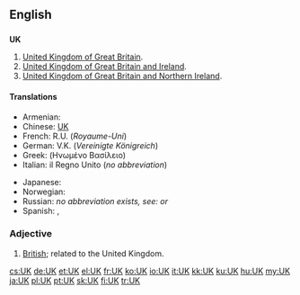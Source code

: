 {{also|.uk|uK|ük}}
==English==

==={{initialism}}===
'''UK'''

# [[United Kingdom of Great Britain]].
# [[United Kingdom of Great Britain and Ireland]].
# [[United Kingdom of Great Britain and Northern Ireland]].

====Translations====
{{trans-top|United Kingdom of Great Britain}}
{{trans-mid}}
{{trans-bottom}}
{{trans-top|United Kingdom of Great Britain and Ireland}}
{{trans-mid}}
{{trans-bottom}}
{{trans-top|United Kingdom of Great Britain and Northern Ireland}}
* Armenian: {{t|hy|ՄԹ|tr=MTʿ|sc=Armn}}
* Chinese: [[UK]]
* French: R.U. (''Royaume-Uni'') {{m}}
* German: V.K. (''Vereinigte Königreich'') {{n}}
* Greek: {{t|el|ΗΒ|n}} (Ηνωμένο Βασίλειο)
* Italian: il Regno Unito {{m}} (''no abbreviation'')
{{trans-mid}}
* Japanese: {{t+|ja|UK}}
* Norwegian: {{t+|no|Storbritannia}}
* Russian: ''no abbreviation exists, see:'' {{t-|ru|Соединённое Королевство}} ''or''  {{t+|ru|Великобритания}}
* Spanish: {{t|es|R.U.|m}}, {{qualifier|written out}} {{t|es|Reino Unido|m}}
{{trans-bottom}}

===Adjective===
{{en-adj|?}}

# [[British]]; related to the United Kingdom.

[[cs:UK]]
[[de:UK]]
[[et:UK]]
[[el:UK]]
[[fr:UK]]
[[ko:UK]]
[[io:UK]]
[[it:UK]]
[[kk:UK]]
[[ku:UK]]
[[hu:UK]]
[[my:UK]]
[[ja:UK]]
[[pl:UK]]
[[pt:UK]]
[[sk:UK]]
[[fi:UK]]
[[tr:UK]]